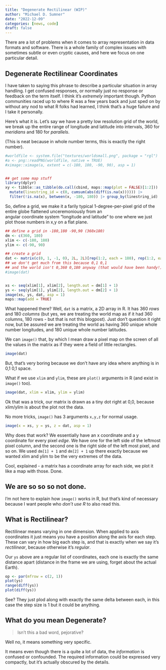 ```yaml
---
title: "Degenerate Rectilinear (WIP)"
author: "Michael D. Sumner"
date: "2022-12-09"
categories: [news, code]
draft: false
---
```


There are a lot of problems when it comes to array representation in data formats and software. There is a 
whole family of complex issues with sometimes subtle or even cryptic causes, and here we focus on one particular
detail. 

## Degenerate Rectilinear Coordinates

I have taken to saying this phrase to describe a particular situation in array handling. I get confused responses, or normally just no
response or feedback on the term itself. I think it's *extremely* important though. Python communities raced up to where R was a few years back and just sped on by without any nod to what R folks had learned, I think that's a huge failure and I take it personally. 

Here's what it is. Let's say we have a pretty low resolution grid of the world, we break up the entire range of
longitude and latitude into intervals, 360 for *meridians* and 180 for *parallels*. 

(This is neat because in whole number terms, this is exactly the right number). 

```r
#worldfile <- system.file("textures/worldsmall.png", package = "rgl")
#a <- png::readPNG(worldfile, native = TRUE)
#ximage::ximage(a, extent = c(-180, 180, -90, 90), asp = 1)


## get some map stuff
library(dplyr)
xy <- tibble::as_tibble(do.call(cbind, maps::map(plot = FALSE)[1:2])) |> 
  mutate(linestring_id = c(0, cumsum(abs(diff(is.na(x)))))) |> 
  filter(!is.na(x), between(x, -180, 180)) |> group_by(linestring_id) 

```

So, define a grid, we make it a farily typical 1-degree-per-pixel grid of the entire globe flattened unceremoniously from an  
angular coordinate system "longitude and latitude" to one where we just plot those numbers in x,y on a flat plane. 

```r
## define a grid in -180,180 -90,90 (360x180)
dm <- c(360, 180)
xlim <- c(-180, 180)
ylim <- c(-90, 90)

## create a grid
dat <- matrix(c(0, 1, -1, 0), 2L, 2L)[rep(1:2, each = 180), rep(1:2, each = 90)]
## we don't get much from this because 0,1 0,1
## and the world isn't 0,360 0,180 anyway (that would have been handy!)
#image(dat)


xs <- seq(xlim[1], xlim[2], length.out = dm[1] + 1)
ys <- seq(ylim[1], ylim[2], length.out = dm[2] + 1)
image(xs, ys, dat, asp = 1)
maps::map(add = TRUE)

```

What happened there? Well, `dat` is a matrix, a 2D array in R. It has 360 *rows* and 180 *columns* (but yes, we are treating the world map as if it had 360 columns, 180 rows - but that is not this blogpost).  Just don't question it right now, but be assured we are treating the world as having 360 unique whole number longitudes, and 180 unique whole number latitudes. 

We can `image()` that, by which I mean draw a pixel map on the screen of all the values in the matrix as if they were a field of little rectangles. 

```r
image(dat)
```

But, that's very boring because we don't have any idea where anything is in 0,1 0,1 space. 

What if we use `xlim` and `ylim`, these are `plot()` arguments in R (and exist in `image()` too). 

```r
image(dat, xlim = xlim, ylim = ylim)
```

Ok that was  a trick, our matrix is drawn as a tiny dot right at 0,0, because xlim/ylim is about the plot not the data. 

No more tricks, `image()` has 3 arguments `x,y,z` for normal usage. 

```r
image(x = xs, y = ys, z = dat, asp = 1)
```


Why does that work? We essentially have an x coordinate and a y coordinate for every pixel *edge*. We have one for the left side of the leftmost pixel column, and the second one is the right side of the left most pixel, and so on. We used `dm[1] + 1` and `dm[2] + 1` up there exactly because we wanted xlim and ylim to be the very extremes of the data. 

Cool, explained - a matrix has a coordinate array for each side, we plot it like a map with those. Done. 

## We are so so so not done. 

I'm not here to explain how `image()` works in R, but that's kind of necessary because I want people who *don't use R* to also read this. 


## What is Rectilinear?

Rectilinear means varying in one dimension. When applied to axis coordinates it just means you have a position along the axis for each step. These can vary in how big each step is, and that is exactly when we say it's *rectilinear*, because otherwise it's *regular*. 

Our `ys` above are a regular list of coordinates, each one is exactly the same distance apart (distance in the frame we are using, forget about the actual Earth). 

```r
op <- par(mfrow = c(2, 1))
plot(ys)
range(diff(ys))
plot(diff(ys))
```

See? They just plod along with exactly the same delta between each, in this case the step size is 1 but it could be anything. 

## What do you mean Degenerate? 

> Isn't this a bad word, pejorative? 

Well no, it means something very specific. 


It means even though there is a quite a lot of data,  the *information* is confused or confounded. The required
information could be expressed very compactly, but it's actually obscured by the details. 
